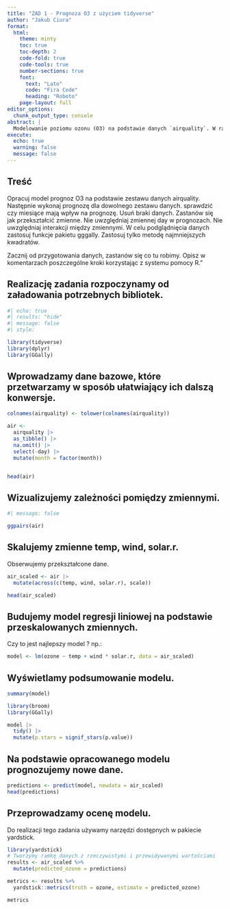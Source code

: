 ```yaml
---
title: "ZAD 1 - Prognoza O3 z użyciem tidyverse"
author: "Jakub Ciura"
format: 
  html:
    theme: minty            
    toc: true                 
    toc-depth: 2              
    code-fold: true           
    code-tools: true          
    number-sections: true     
    font:                     
      text: "Lato"            
      code: "Fira Code"       
      heading: "Roboto"       
    page-layout: full        
editor_options: 
  chunk_output_type: console
abstract: |
  Modelowanie poziomu ozonu (O3) na podstawie danych `airquality`. W ramach projektu dane zostały przygotowane i przetworzone przy użyciu pakietu `tidyverse`, a następnie zbudowano model regresji liniowej na podstawie przekształconych zmiennych.
execute:
  echo: true                 
  warning: false             
  message: false             
---
```


```{=html}
<!-- yaml - proszę poprawić. 
MRZ: Pan chyba stworzył wiele gałęzi, wiele zadań, ale głównym repo jest niewiele bo nie ma `pull requests`. Patrzę na pana repo i widę wiele `branch` otwrtych a nie scalonych. WYmga silnje ingerencji. 
-->
```
## Treść

Opracuj model prognoz O3 na podstawie zestawu danych airquality. Następnie wykonaj prognozę dla dowolnego zestawu danych. sprawdzić czy miesiące mają wpływ na prognozę. Usuń braki danych. Zastanów się jak przekształcić zmienne. Nie uwzględniaj zmiennej day w prognozach. Nie uwzględniaj interakcji między zmiennymi. W celu podglądnięcia danych zastosuj funkcje pakietu gggally. Zastosuj tylko metodę najmniejszych kwadratów.

Zacznij od przygotowania danych, zastanów się co tu robimy. Opisz w komentarzach poszczególne kroki korzystając z systemu pomocy R."

## Realizację zadania rozpoczynamy od załadowania potrzebnych bibliotek.

```r
#| echo: true
#| results: "hide"
#| message: false
#| style:

library(tidyverse)
library(dplyr)
library(GGally)
```

## Wprowadzamy dane bazowe, które przetwarzamy w sposób ułatwiający ich dalszą konwersje.

```r

colnames(airquality) <- tolower(colnames(airquality))

air <-
  airquality |>
  as_tibble() |>
  na.omit() |> 
  select(-day) |> 
  mutate(month = factor(month)) 


head(air)
```

## Wizualizujemy zależności pomiędzy zmiennymi.

```r
#| message: false

ggpairs(air)
```

## Skalujemy zmienne temp, wind, solar.r.

Obserwujemy przekształcone dane.

```r

air_scaled <- air |> 
  mutate(across(c(temp, wind, solar.r), scale))

head(air_scaled)


```

## Budujemy model regresji liniowej na podstawie przeskalowanych zmiennych.

Czy to jest najlepszy model ? np.:

```r

model <- lm(ozone ~ temp + wind * solar.r, data = air_scaled)
```

## Wyświetlamy podsumowanie modelu.

```r
summary(model)
```

```r
library(broom)
library(GGally)

model |> 
  tidy() |> 
  mutate(p.stars = signif_stars(p.value)) 
```

## Na podstawie opracowanego modelu prognozujemy nowe dane.

```r

predictions <- predict(model, newdata = air_scaled)
head(predictions)
```

## Przeprowadzamy ocenę modelu.

Do realizacji tego zadania używamy narzędzi dostępnych w pakiecie yardstick.

```r
library(yardstick)
# Tworzymy ramkę danych z rzeczywistymi i przewidywanymi wartościami
results <- air_scaled %>%
  mutate(predicted_ozone = predictions)

metrics <- results %>%
  yardstick::metrics(truth = ozone, estimate = predicted_ozone)

metrics
```
